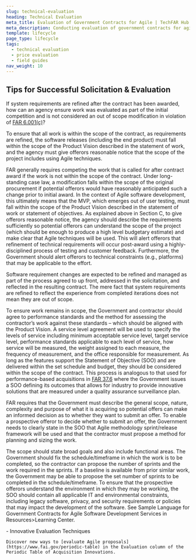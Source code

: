 ```yaml
---
slug: technical-evaluation
heading: Technical Evaluation
meta_title: Evaluation of Government Contracts for Agile | TechFAR Hub
meta_description: Conducting evaluation of government contracts for agile is the final stage of the pre-award acquisition lifecycle, but the work starts early in the process. Learn about tips for successful technical and price evaluation on the TechFAR Hub.
template: lifecycle
page_type: lifecycle
tags:
  - technical evaluation
  - price evaluation
  - field guides
nav_weight: 10
---
```

## Tips for Successful Solicitation & Evaluation

If system requirements are refined after the contract has been awarded, how can an agency ensure work was evaluated as part of the initial competition and is not considered an out of scope modification in violation of [FAR 6.001(c)](https://www.acquisition.gov/far/6.001)?

To ensure that all work is within the scope of the contract, as requirements are refined, the software releases (including the end product) must fall within the scope of the Product Vision described in the statement of work, and the agency must give offerors reasonable notice that the scope of the project includes using Agile techniques.  

FAR generally requires competing the work that is called for after contract award if the work is not within the scope of the contract. Under long-standing case law, a modification falls within the scope of the original procurement if potential offerors would have reasonably anticipated such a change prior to initial award. In the context of Agile software development, this ultimately means that the MVP, which emerges out of user testing, must fall within the scope of the Product Vision described in the statement of work or statement of objectives. As explained above in Section C, to give offerors reasonable notice, the agency should describe the requirements sufficiently so potential offerors can understand the scope of the project (which should be enough to produce a high level budgetary estimate) and make clear that Agile techniques will be used. This will alert offerors that refinement of technical requirements will occur post-award using a highly-disciplined process of testing and customer feedback. Furthermore, the Government should alert offerors to technical constraints (e.g., platforms) that may be applicable to the effort. 

Software requirement changes are expected to be refined and managed as part of the process agreed to up front, addressed in the solicitation, and reflected in the resulting contract. The mere fact that system requirements are refined to reflect the experience from completed iterations does not mean they are out of scope.  

To ensure work remains in scope, the Government and contractor should agree to performance standards and the method for assessing the contractor’s work against these standards – which should be aligned with the Product Vision. A service level agreement will be used to specify the levels of service including minimum acceptable service level, target service level, performance standards applicable to each level of service, how service will be measured, the weight assigned to each measure, the frequency of measurement, and the office responsible for measurement. As long as the features support the Statement of Objective (SOO) and are delivered within the set schedule and budget, they should be considered within the scope of the contract.  This process is analogous to that used for performance-based acquisitions in [FAR 37.6](https://www.acquisition.gov/far/subpart-37.6) where the Government issues a SOO defining its outcomes that allows for industry to provide innovative solutions that are measured under a quality assurance surveillance plan. 

FAR requires that the Government must describe the general scope, nature, complexity and purpose of what it is acquiring so potential offers can make an informed decision as to whether they want to submit an offer.  To enable a prospective offeror to decide whether to submit an offer, the Government needs to clearly state in the SOO that Agile methodology sprint/release framework will be used and that the contractor must propose a method for planning and sizing the work. 

The scope should state broad goals and also include functional areas. The Government should fix the schedule/timeframe in which the work is to be completed, so the contractor can propose the number of sprints and the work required in the sprints.  If a baseline is available from prior similar work, the Government may be able to propose the set number of sprints to be completed in the schedule/timeframe.  To ensure that the prospective offerors understand the environment in which they may be working, the SOO should contain all applicable IT and environmental constraints, including legacy software, privacy, and security requirements or policies that may impact the development of the software. See Sample Language for Government Contracts for Agile Software Development Services in Resources>Learning Center.

<ExternalResources heading="Additional resources" media="/assets/img/ux-indonesia-8mikJ83LmSQ-unsplash.jpg" media_alt="People working together">
- Innovative Evaluation Techniques

    Discover new ways to [evaluate Agile proposals](https://www.fai.gov/periodic-table) in the Evaluation column of the Periodic Table of Acquisition Innovations.

</ExternalResources>
